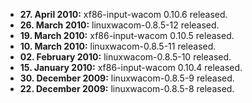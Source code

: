 * '''27. April 2010:''' xf86-input-wacom 0.10.6 released.
* '''26. March 2010:''' linuxwacom-0.8.5-12 released.
* '''19. March 2010:''' xf86-input-wacom 0.10.5 released.
* '''10. March 2010:''' linuxwacom-0.8.5-11 released.
* '''02. February 2010:''' linuxwacom-0.8.5-10 released.
* '''15. January 2010:''' xf86-input-wacom 0.10.4 released.
* '''30. December 2009:''' linuxwacom-0.8.5-9 released.
* '''22. December 2009:''' linuxwacom-0.8.5-8 released.